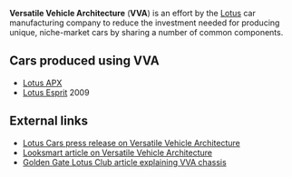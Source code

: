 '''Versatile Vehicle Architecture''' ('''VVA''') is an effort by the [[Lotus Cars|Lotus]] car manufacturing company to reduce the investment needed for producing unique, niche-market cars by sharing a number of common components.

{{auto-stub}}

== Cars produced using VVA ==
* [[Lotus APX]]
* [[Lotus Esprit]] 2009

== External links ==
* [http://www.grouplotus.com/mediactr/pr_download.php?pid=213 Lotus Cars press release on Versatile Vehicle Architecture]
* [http://www.findarticles.com/p/articles/mi_m0KJI/is_2_116/ai_n6206307 Looksmart article on Versatile Vehicle Architecture]
* [http://www.gglotus.org/ggrace/vva-chassis/vva-chassis.htm Golden Gate Lotus Club article explaining VVA chassis]
